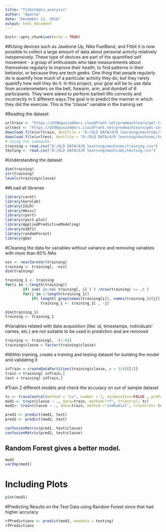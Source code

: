 ---
title: "fitbitdata_analysis"
author: "Aparna"
date: "December 11, 2016"
output: html_document
---

```{r setup, include=FALSE}
knitr::opts_chunk$set(echo = TRUE)
```

##Using devices such as Jawbone Up, Nike FuelBand, and Fitbit it is now possible to collect a large amount of data about personal activity relatively inexpensively. These type of devices are part of the quantified self movement - a group of enthusiasts who take measurements about themselves regularly to improve their health, to find patterns in their behavior, or because they are tech geeks. One thing that people regularly do is quantify how much of a particular activity they do, but they rarely quantify how well they do it. In this project, your goal will be to use data from accelerometers on the belt, forearm, arm, and dumbell of 6 participants. They were asked to perform barbell lifts correctly and incorrectly in 5 different ways.The goal  is to predict the manner in which they did the exercise. This is the "classe" variable in the training set

#Reading the dataset
```{r }
urltrain <- "https://d396qusza40orc.cloudfront.net/predmachlearn/pml-training.csv"
urltest <- "https://d396qusza40orc.cloudfront.net/predmachlearn/pml-testing.csv"
download.file(urltrain, destfile = "D:/OLD DATA/d/R learning/machineL/training.csv")
download.file(urltest, destfile = "D:/OLD DATA/d/R learning/machineL/testing.csv")
# Using the commands:
training = read.csv("D:/OLD DATA/d/R learning/machineL/training.csv")
testing <- read.csv("D:/OLD DATA/d/R learning/machineL/testing.csv")

```
#Understanding the dataset
```{r }
dim(training)
str(training)
levels(training$classe)

```
##Load all libraries
```{r }
library(caret)
library(kernlab)
library(ISLR)
library(Hmisc)
library(rpart) 
library(rpart.plot)
library(AppliedPredictiveModeling)
library(e1071)
library(randomForest)
library(gbm)
```

#Cleaning the data for variables without variance and removing variables with more than 60% NAs
```{r }
nzv <- nearZeroVar(training)
training <- training[, -nzv]
dim(training)

training_1 <- training 
for(i in 1:length(training)) 
        if( sum( is.na( training[, i] ) ) /nrow(training) >= .6 ) 
        for(j in 1:length(training_1)) 
            if( length( grep(names(training[i]), names(training_1)[j]) ) ==1)  
                training_1 <- training_1[ , -j] 

dim(training_1)
training <- training_1
```
#Variables related with data acquisition (like: id, timestamps, individuals' names, etc.) are not suitable to be used in prediction and are removed

```{r }
training <- training[, -(1:6)]
training$classe = factor(training$classe)
```
#Within training, create a training and testing dataset for building the model and validating it
```{r }
inTrain = createDataPartition(training$classe, p = 3/4)[[1]]
train = training[ inTrain,]
test = training[-inTrain,]
```
#Train 2 different models and check the accuracy on out of sample dataset
```{r }
tc <- trainControl(method = "cv", number = 7, verboseIter=FALSE , preProcOptions="pca", allowParallel=TRUE)
mod1 <- train(classe ~ ., data=train, method="rf", trControl= tc)
mod2<- train(classe ~ ., data=train, method ="svmRadial", trControl= tc)

pred1 <- predict(mod1, test)
pred2 <- predict(mod2, test)

confusionMatrix(pred1, test$classe)
confusionMatrix(pred2, test$classe)
```
## Random Forest gives a better model.
```{r }
mod1
varImp(mod1)
```
# Including Plots
```{r , echo=FALSE}
plot(mod1)
```
#Predicting Results on the Test Data using Random Forest since that had higher accuracy
```{r }
rfPredictions <- predict(mod1, newdata = testing)
rfPredictions
```






